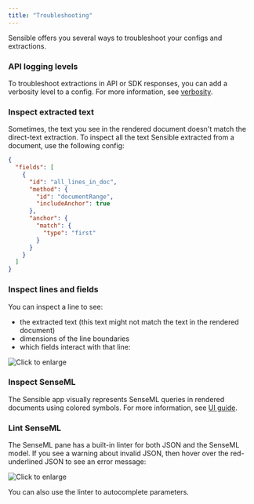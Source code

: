 ```yaml
---
title: "Troubleshooting"
---
```


Sensible offers you several ways to troubleshoot your configs and extractions.

### API logging levels

To troubleshoot extractions in API or SDK responses, you can add a verbosity level to a config. For more information, see [verbosity](https://sensible-87.mintlify.app/senseml-reference/config-settings/verbosity).

### Inspect extracted text

Sometimes, the text you see in the rendered document doesn't match the direct-text extraction. To inspect all the text Sensible extracted from a document, use the following config:


```JSON JSON 
{  
  "fields": [
    {
      "id": "all_lines_in_doc",
      "method": {
        "id": "documentRange",
        "includeAnchor": true
      },
      "anchor": {
        "match": {
          "type": "first"
        }
      }
    }
  ]
}
```
### Inspect lines and fields

You can inspect a line to see:

* the extracted text (this text might not match the text in the rendered document)
* dimensions of the line boundaries
* which fields interact with that line:

![Click to enlarge](/images/line_details.png)

### Inspect SenseML

The Sensible app visually represents SenseML queries in rendered documents using colored symbols. For more information, see [UI guide](https://sensible-87.mintlify.app/layout-based-extractions/app-guide/color-coding).

### Lint SenseML

The SenseML pane has a built-in linter for both JSON and the SenseML model. If you see a warning about invalid JSON, then hover over the red-underlined JSON to see an error message:

![Click to enlarge](/images/linter_SenseML.png)

You can also use the linter to autocomplete parameters.